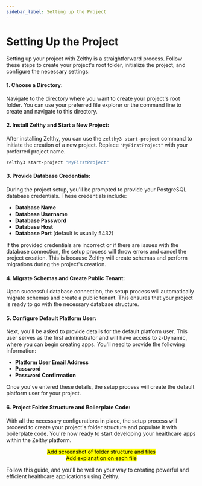 ```yaml
---
sidebar_label: Setting up the Project
---
```


# Setting Up the Project

Setting up your project with Zelthy is a straightforward process. Follow these steps to create your project's root folder, initialize the project, and configure the necessary settings:

#### 1. Choose a Directory:

Navigate to the directory where you want to create your project's root folder. You can use your preferred file explorer or the command line to create and navigate to this directory.

#### 2. Install Zelthy and Start a New Project:

After installing Zelthy, you can use the `zelthy3 start-project` command to initiate the creation of a new project. Replace `"MyFirstProject"` with your preferred project name.

```bash
zelthy3 start-project "MyFirstProject"
```

#### 3. Provide Database Credentials:

During the project setup, you'll be prompted to provide your PostgreSQL database credentials. These credentials include:

- **Database Name**
- **Database Username**
- **Database Password**
- **Database Host**
- **Database Port** (default is usually 5432)

If the provided credentials are incorrect or if there are issues with the database connection, the setup process will throw errors and cancel the project creation. This is because Zelthy will create schemas and perform migrations during the project's creation.

#### 4. Migrate Schemas and Create Public Tenant:

Upon successful database connection, the setup process will automatically migrate schemas and create a public tenant. This ensures that your project is ready to go with the necessary database structure.

#### 5. Configure Default Platform User:

Next, you'll be asked to provide details for the default platform user. This user serves as the first administrator and will have access to z-Dynamic, where you can begin creating apps. You'll need to provide the following information:

- **Platform User Email Address**
- **Password**
- **Password Confirmation**

Once you've entered these details, the setup process will create the default platform user for your project.

#### 6. Project Folder Structure and Boilerplate Code:

With all the necessary configurations in place, the setup process will proceed to create your project's folder structure and populate it with boilerplate code. You're now ready to start developing your healthcare apps within the Zelthy platform.

<center> <mark> Add screenshot of folder structure and files </mark> </center>

<center> <mark> Add explanation on each file </mark> </center>

Follow this guide, and you'll be well on your way to creating powerful and efficient healthcare applications using Zelthy.